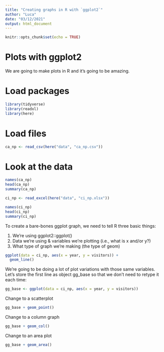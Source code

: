 ```yaml
---
title: "Creating graphs in R with `ggplot2`"
author: "Luca"
date: "03/12/2021"
output: html_document
---
```



```r
knitr::opts_chunk$set(echo = TRUE)
```

# Plots with ggplot2

We are going to make plots in R and it's going to be amazing.

# Load packages
```r
library(tidyverse)
library(readxl)
library(here)
```

# Load files
```r
ca_np <- read_csv(here("data", "ca_np.csv"))
```

# Look at the data
```r
names(ca_np)
head(ca_np)
summary(ca_np)
```

```r
ci_np <- read_excel(here("data", "ci_np.xlsx"))
```

```r
names(ci_np)
head(ci_np)
summary(ci_np)
```

To create a bare-bones ggplot graph, we need to tell R three basic things:

1. We’re using ggplot2::ggplot()
2. Data we’re using & variables we’re plotting (i.e., what is x and/or y?)
3. What type of graph we’re making (the type of geom)

```r
ggplot(data = ci_np, aes(x = year, y = visitors)) +
  geom_line()
```

We’re going to be doing a lot of plot variations with those same variables. Let’s store the first line as object gg_base so that we don’t need to retype it each time:

```r
gg_base <- ggplot(data = ci_np, aes(x = year, y = visitors))
```

Change to a scatterplot
```r
gg_base + geom_point()
```

Change to a column graph
```r
gg_base + geom_col()
```

Change to an area plot
```r
gg_base + geom_area()
```














